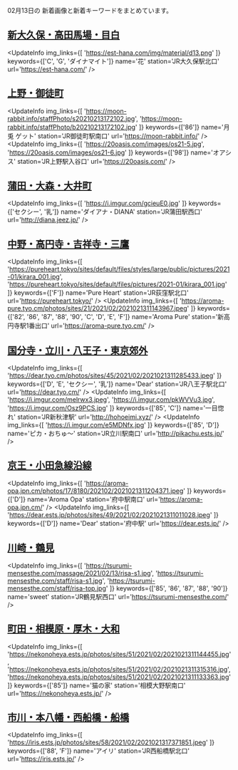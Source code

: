 

02月13日の
新着画像と新着キーワードをまとめています。

<DmmAffiliateIns />

## [新大久保・高田馬場・目白](/busty/0020)
<UpdateInfo
    img_links={[
    'https://est-hana.com/img/material/d13.png'
    ]}
    keywords={['C', 'G', 'ダイナマイト']}
    name='花'
    station='JR大久保駅北口'
    url='https://est-hana.com/'
/>
<DmmAffiliateIns />

## [上野・御徒町](/busty/0070)
<UpdateInfo
    img_links={[
    'https://moon-rabbit.info/staffPhoto/s20210213172102.jpg',
    'https://moon-rabbit.info/staffPhoto/b20210213172102.jpg'
    ]}
    keywords={['86']}
    name='月兎 ゲット'
    station='JR御徒町駅南口'
    url='https://moon-rabbit.info/'
/>
<UpdateInfo
    img_links={[
    'https://20oasis.com/images/os21-5.jpg',
    'https://20oasis.com/images/os21-6.jpg'
    ]}
    keywords={['98']}
    name='オアシス'
    station='JR上野駅入谷口'
    url='https://20oasis.com/'
/>
<DmmAffiliateIns />

## [蒲田・大森・大井町](/busty/0121)
<UpdateInfo
    img_links={[
    'https://i.imgur.com/gcieuE0.jpg'
    ]}
    keywords={['セクシー', '乳']}
    name='ダイアナ・DIANA'
    station='JR蒲田駅西口'
    url='http://diana.jeez.jp/'
/>
<DmmAffiliateIns />

## [中野・高円寺・吉祥寺・三鷹](/busty/0180)
<UpdateInfo
    img_links={[
    'https://pureheart.tokyo/sites/default/files/styles/large/public/pictures/2021-01/kirara_001.jpg',
    'https://pureheart.tokyo/sites/default/files/pictures/2021-01/kirara_001.jpg'
    ]}
    keywords={['F']}
    name='Pure Heart'
    station='JR荻窪駅北口'
    url='https://pureheart.tokyo/'
/>
<UpdateInfo
    img_links={[
    'https://aroma-pure.tyo.cm/photos/sites/21/2021/02/2021021311143967.jpeg'
    ]}
    keywords={['82', '86', '87', '88', '90', 'C', 'D', 'E', 'F']}
    name='Aroma Pure'
    station='新高円寺駅1番出口'
    url='https://aroma-pure.tyo.cm/'
/>
<DmmAffiliateIns />

## [国分寺・立川・八王子・東京郊外](/busty/0200)
<UpdateInfo
    img_links={[
    'https://dear.tyo.cm/photos/sites/45/2021/02/2021021311285433.jpeg'
    ]}
    keywords={['D', 'E', 'セクシー', '乳']}
    name='Dear'
    station='JR八王子駅北口'
    url='https://dear.tyo.cm/'
/>
<UpdateInfo
    img_links={[
    'https://i.imgur.com/melrwx3.jpeg',
    'https://i.imgur.com/pkWVVu3.jpg',
    'https://i.imgur.com/Osz9PCS.jpg'
    ]}
    keywords={['85', 'C']}
    name='一目惚れ'
    station='JR新秋津駅'
    url='http://hohoeimi.xyz/'
/>
<UpdateInfo
    img_links={[
    'https://i.imgur.com/e5MDNfx.jpg'
    ]}
    keywords={['85', 'D']}
    name='ピカ・おちゅ～'
    station='JR立川駅南口'
    url='http://pikachu.ests.jp/'
/>
<DmmAffiliateIns />

## [京王・小田急線沿線](/busty/0260)
<UpdateInfo
    img_links={[
    'https://aroma-opa.jpn.cm/photos/17/8180/202102/2021021311204371.jpeg'
    ]}
    keywords={['D']}
    name='Aroma Opa'
    station='府中駅南口'
    url='https://aroma-opa.jpn.cm/'
/>
<UpdateInfo
    img_links={[
    'https://dear.ests.jp/photos/sites/49/2021/02/2021021311011028.jpeg'
    ]}
    keywords={['D']}
    name='Dear'
    station='府中駅'
    url='https://dear.ests.jp/'
/>
<DmmAffiliateIns />

## [川崎・鶴見](/busty/0320)
<UpdateInfo
    img_links={[
    'https://tsurumi-mensesthe.com/massage/2021/02/13/risa-s1.jpg',
    'https://tsurumi-mensesthe.com/staff/risa-s1.jpg',
    'https://tsurumi-mensesthe.com/staff/risa-top.jpg'
    ]}
    keywords={['85', '86', '87', '88', '90']}
    name='sweet'
    station='JR鶴見駅西口'
    url='https://tsurumi-mensesthe.com/'
/>
<DmmAffiliateIns />

## [町田・相模原・厚木・大和](/busty/0330)
<UpdateInfo
    img_links={[
    'https://nekonoheya.ests.jp/photos/sites/51/2021/02/2021021311144455.jpg',
    'https://nekonoheya.ests.jp/photos/sites/51/2021/02/2021021311315316.jpg',
    'https://nekonoheya.ests.jp/photos/sites/51/2021/02/2021021311133363.jpg'
    ]}
    keywords={['85']}
    name='猫の家'
    station='相模大野駅南口'
    url='https://nekonoheya.ests.jp/'
/>
<DmmAffiliateIns />

## [市川・本八幡・西船橋・船橋](/busty/0510)
<UpdateInfo
    img_links={[
    'https://iris.ests.jp/photos/sites/58/2021/02/2021021317371851.jpeg'
    ]}
    keywords={['88', 'F']}
    name='アイリ'
    station='JR西船橋駅北口'
    url='https://iris.ests.jp/'
/>
<DmmAffiliateIns />

<DmmAffiliateScript />
